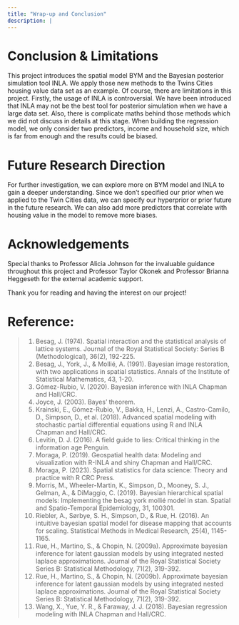 ```yaml
---
title: "Wrap-up and Conclusion"
description: |
---
```


# Conclusion & Limitations

This project introduces the spatial model BYM and the Bayesian posterior simulation tool INLA. We apply those new methods to the Twins Cities housing value data set as an example. Of course, there are limitations in this project. Firstly, the usage of INLA is controversial. We have been introduced that INLA may not be the best tool for posterior simulation when we have a large data set. Also, there is complicate maths behind those methods which we did not discuss in details at this stage. When building the regression model, we only consider two predictors, income and household size, which is far from enough and the results could be biased. 

# Future Research Direction

For further investigation, we can explore more on BYM model and INLA to gain a deeper understanding. Since we don't specified our prior when we applied to the Twin Cities data, we can specify our hyperprior or prior future in the future research. We can also add more predictors that correlate with housing value in the model to remove more biases.

# Acknowledgements

Special thanks to Professor Alicia Johnson for the invaluable guidance throughout this project and Professor Taylor Okonek and Professor Brianna Heggeseth for the external academic support. 

Thank you for reading and having the interest on our project!

# Reference:

>1. Besag, J. (1974). Spatial interaction and the statistical analysis of lattice systems. Journal of the Royal Statistical Society: Series B (Methodological), 36(2), 192-225.
>2. Besag, J., York, J., & Mollié, A. (1991). Bayesian image restoration, with two applications in spatial statistics. Annals of the Institute of Statistical Mathematics, 43, 1-20.
>3. Gómez-Rubio, V. (2020). Bayesian inference with INLA Chapman and Hall/CRC.
>4. Joyce, J. (2003). Bayes’ theorem.
>5. Krainski, E., Gómez-Rubio, V., Bakka, H., Lenzi, A., Castro-Camilo, D., Simpson, D., et al. (2018). Advanced spatial modeling with stochastic partial differential equations using R and INLA Chapman and Hall/CRC.
>6. Levitin, D. J. (2016). A field guide to lies: Critical thinking in the information age Penguin.
>7. Moraga, P. (2019). Geospatial health data: Modeling and visualization with R-INLA and shiny Chapman and Hall/CRC.
>8. Moraga, P. (2023). Spatial statistics for data science: Theory and practice with R CRC Press.
>9. Morris, M., Wheeler-Martin, K., Simpson, D., Mooney, S. J., Gelman, A., & DiMaggio, C. (2019). Bayesian hierarchical spatial models: Implementing the besag york mollié model in stan. Spatial and Spatio-Temporal Epidemiology, 31, 100301.
>10. Riebler, A., Sørbye, S. H., Simpson, D., & Rue, H. (2016). An intuitive bayesian spatial model for disease mapping that accounts for scaling. Statistical Methods in Medical Research, 25(4), 1145-1165.
>11. Rue, H., Martino, S., & Chopin, N. (2009a). Approximate bayesian inference for latent gaussian models by using integrated nested laplace approximations. Journal of the Royal Statistical Society Series B: Statistical Methodology, 71(2), 319-392.
>12. Rue, H., Martino, S., & Chopin, N. (2009b). Approximate bayesian inference for latent gaussian models by using integrated nested laplace approximations. Journal of the Royal Statistical Society Series B: Statistical Methodology, 71(2), 319-392.
>13. Wang, X., Yue, Y. R., & Faraway, J. J. (2018). Bayesian regression modeling with INLA Chapman and Hall/CRC.